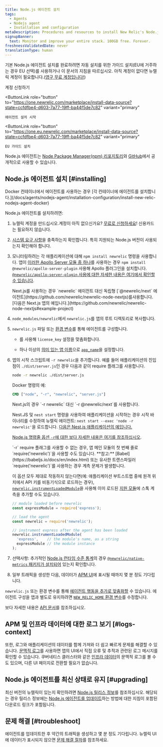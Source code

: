 ```yaml
---
title: Node.js 에이전트 설치
tags:
  - Agents
  - Nodejs agent
  - Installation and configuration
metaDescription: Procedures and resources to install New Relic's Node.js agent.
signupBanner:
  text: Monitor and improve your entire stack. 100GB free. Forever.
freshnessValidatedDate: never
translationType: human
---
```


기본 Node.js 에이전트 설치를 완료하려면 자동 설치를 위한 가이드 설치(EU에 거주하는 경우 EU 선택)를 사용하거나 이 문서의 지침을 따르십시오. 아직 계정이 없다면 뉴렐릭 계정이 필요합니다.([영구 무료 계정입니다!](/docs/accounts/accounts-billing/new-relic-one-pricing-billing/new-relic-one-pricing-billing/#how-pricing-works))

<ButtonGroup>
  <ButtonLink
    data-nr-browser-agent="stitchedPathLinkClick"
    role="button"
    to="https://newrelic.com/signup"
    variant="primary"
  >
    계정 신청하기
  </ButtonLink>

  <ButtonLink
    role="button"
    to="https://one.newrelic.com/marketplace/install-data-source?state=ccfdfbe4-d603-7a77-19ff-ba44f5de7c82"
    variant="primary"
  >
    에이전트 설치 시작
  </ButtonLink>

  <ButtonLink
    role="button"
    to="https://one.eu.newrelic.com/marketplace/install-data-source?state=ccfdfbe4-d603-7a77-19ff-ba44f5de7c82"
    variant="primary"
  >
    EU 가이드 설치
  </ButtonLink>
</ButtonGroup>

Node.js 에이전트는 [Node Package Manager(npm) 리포지토리](https://npmjs.org/package/newrelic)와 [GitHub](https://github.com/newrelic/node-newrelic)에서 공개적으로 사용할 수 있습니다.

## Node.js 에이전트 설치 [#installing]

<Callout variant="important">
  Docker 컨테이너에서 에이전트를 사용하는 경우 [각 컨테이너에 에이전트를 설치합니다.](/docs/agents/nodejs-agent/installation-configuration/install-new-relic-nodejs-agent-docker)
</Callout>

Node.js 에이전트를 설치하려면:

1. 뉴렐릭 계정을 만드십시오.계정이 아직 없으신가요? [무료로 신청하세요](https://newrelic.com/signup)! 신용카드는 필요하지 않습니다.

2. [시스템 요구 사항](/docs/agents/nodejs-agent/getting-started/compatibility-requirements-nodejs-agent)을 충족하는지 확인합니다. 특히 지원되는 Node.js 버전이 사용되는지 확인해야 합니다.

3. 모니터링하려는 각 애플리케이션에 대해 `npm install newrelic` 명령을 사용합니다. 앱이 [이러한 Apollo Server 모듈 중 하나](/docs/apm/agents/nodejs-agent/extend-your-instrumentation/apollo-server-plugin-nodejs/)를 사용하는 경우 `npm install @newrelic/apollo-server-plugin` 사용해 Apollo 플러그인을 설치합니다. [`@newrelic/apollo-server-plugin` 사용에 대한 자세한 내용은 여기에서 확인할 수 있습니다](https://github.com/newrelic/newrelic-node-apollo-server-plugin/tree/main#readme).

   <Callout variant="important">
     Next.js를 사용하는 경우 `newrelic` 에이전트 대신 독립형 [`@newrelic/next` 에이전트](https://github.com/newrelic/newrelic-node-nextjs)를사용합니다. [다음은 Next.js 앱의 예입니다.](https://github.com/newrelic/newrelic-node-nextjs#example-project)
   </Callout>

4. `node_modules/newrelic`에서 `newrelic.js`를 앱의 루트 디렉토리로 복사합니다.

5. `newrelic.js` 파일 또는 [환경 변수](/docs/agents/nodejs-agent/installation-configuration/nodejs-agent-configuration#environment)를 통해 에이전트를 구성합니다.

   * <InlinePopover type="licenseKey"/>

     를 사용해 `license_key` 설정을 맞춤화합니다.

   * 하나 이상의 [의미 있는 앱 이름](/docs/apm/new-relic-apm/installation-and-configuration/naming-your-application)으로 [`app_name`](/docs/agents/nodejs-agent/installation-configuration/nodejs-agent-configuration#app_name)을 설정합니다.

6. 앱의 시작 스크립트에 `-r newrelic`을 추가합니다. 예를 들어 애플리케이션의 진입점이 `./dist/server.js`인 경우 다음과 같이 require 플래그를 사용합니다.

   ```bash
   node -r newrelic ./dist/server.js
   ```

   Docker 명령의 예:

   ```dockerfile
   CMD ["node", "-r", "newrelic", "server.js"]
   ```

   <Callout variant="important">
     Next.js의 경우 `-r newrelic` 대신 `-r @newrelic/next`를 사용합니다.

     Nest.JS 및 `nest start` 명령을 사용하여 애플리케이션을 시작하는 경우 시작 바이너리를 수정하여 뉴렐릭 에이전트: `nest start --exec 'node -r newrelic'`을 로드합니다. [다음은 Nest.js 애플리케이션의 예입니다.](https://github.com/newrelic/newrelic-node-examples/tree/main/nestjs)
   </Callout>

   [Node.js 명령줄 옵션 `-r`에 대한 보다 자세한 내용은 여기를 참조하십시오](https://nodejs.org/api/cli.html#-r---require-module).

   <Callout variant="important">
     `-r` require 플래그를 사용할 수 없는 경우, 앱 메인 모듈의 첫 번째 줄로 `require('newrelic')`을 사용할 수도 있습니다. **참고:** [Babel](https://babeljs.io/docs/en/index.html) 또는 유사한 트랜스파일러 `require('newrelic')`를 사용하는 경우 계측 문제가 발생합니다.

     이 옵션 모두 제대로 작동하지 않는다면(예: 애플리케이션 부트스트랩 중에 원격 위치에서 API 키를 비동기식으로 로드하는 경우), [`newrelic.instrumentLoadedModule`](/docs/apm/agents/nodejs-agent/api-guides/nodejs-agent-api/#instrumentLoadedModule)을 사용해 이미 로드된 [지원 모듈](https://github.com/newrelic/node-newrelic/blob/0113eb5f0e707dc662a17d262a841503bab88841/lib/instrumentations.js#L6#L6)에 스톡 계측을 추가할 수도 있습니다.

     ```js
     // module loaded before newrelic 
     const expressModule = require('express');

     // load the agent
     const newrelic = require('newrelic');

     // instrument express after the agent has been loaded
     newrelic.instrumentLoadedModule(
       'express',    // the module's name, as a string
       expressModule // the module instance
     );
     ```
   </Callout>

7. 선택사항: 추가적인 [Node.js 런타임 수준 통계](/docs/agents/nodejs-agent/supported-features/node-vms-statistics-page)의 경우 [`@newrelic/native-metrics` 패키지가 설치되어](/docs/agents/nodejs-agent/supported-features/node-vm-measurements) 있는지 확인합니다.

8. 일부 트래픽을 생성한 다음, 데이터가 [APM UI](/docs/apm/applications-menu/monitoring/apm-overview-page)에 표시될 때까지 몇 분 정도 기다립니다.

`newrelic.js` 또는 환경 변수를 통해 [에이전트 행동을 추가로 맞춤화할](/docs/agents/nodejs-agent/installation-configuration/nodejs-agent-configuration) 수 있습니다. 에이전트 구성을 앱과 별도로 유지하려면 [`NEW_RELIC_HOME` 환경 변수](/docs/agents/nodejs-agent/installation-configuration/nodejs-agent-configuration#home)를 수정합니다.

보다 자세한 내용은 [API 문서](/docs/apm/agents/nodejs-agent/api-guides/nodejs-agent-api/)를 참조하십시오.

<InstallFeedback/>

## APM 및 인프라 데이터에 대한 로그 보기 [#logs-context]

또한, 로그와 애플리케이션의 데이터를 함께 가져와 더 쉽고 빠르게 문제를 해결할 수 있습니다. [문맥적 로그](/docs/logs/logs-context/configure-logs-context-nodejs/)를 사용하면 앱의 UI에서 직접 오류 및 추적과 관련된 로그 메시지를 확인할 수 있습니다. 쿠버네티스 클러스터와 같은 [인프라 데이터](/docs/logs/forward-logs/forward-your-logs-using-infrastructure-agent/)의 문맥적 로그를 볼 수도 있으며, 다른 UI 페이지로 전환할 필요가 없습니다.

## Node.js 에이전트를 최신 상태로 유지 [#upgrading]

최신 버전의 뉴렐릭이 있는지 확인하려면 [Node.js 릴리스 정보](/docs/release-notes/agent-release-notes/nodejs-release-notes)를 참조하십시오. 해당되는 경우 릴리스 정보에는 [Node.js 에이전트를 업데이트](/docs/agents/nodejs-agent/installation-configuration/upgrade-nodejs-agent)하는 방법에 대한 지침이 포함된 다운로드 링크가 포함됩니다.

## 문제 해결 [#troubleshoot]

에이전트를 업데이트한 후 약간의 트래픽을 생성하고 몇 분 정도 기다립니다. 뉴렐릭 UI에 데이터가 표시되지 않으면 [문제 해결 절차](/docs/agents/nodejs-agent/troubleshooting/troubleshooting-your-nodejs-installation)를 참조하세요.